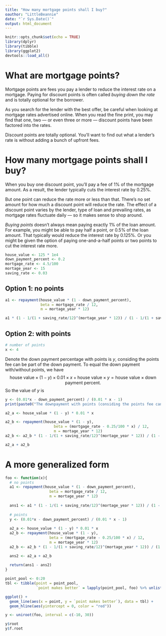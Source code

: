 ```yaml
---
title: "How many mortgage points shall I buy?"
oauthor: "LittleBeannie"
date: "`r Sys.Date()`"
output: html_document
---
```


```r
knitr::opts_chunk$set(echo = TRUE)
library(dplyr)
library(tibble)
library(ggplot2)
devtools::load_all()
```

# What are mortgage points?

Mortgage points are fees you pay a lender to reduce the interest rate on a mortgage. Paying for discount points is often called *buying down the rate* and is totally optional for the borrower.

As you search for the lender with the best offer, be careful when looking at mortgage rates advertised online. When you read the fine print, you may find that one, two — or even three or more — discount points have been factored into the rates.

Discount points are totally optional. You'll want to find out what a lender's rate is without adding a bunch of upfront fees.

# How many mortgage points shall I buy?

When you buy one discount point, you’ll pay a fee of 1% of the mortgage amount. As a result, the lender typically cuts the interest rate by 0.25\%.

But one point can reduce the rate more or less than that. There’s no set amount for how much a discount point will reduce the rate. The effect of a discount point varies by the lender, type of loan and prevailing rates, as mortgage rates fluctuate daily — so it makes sense to shop around.

*Buying points* doesn't always mean paying exactly 1% of the loan amount. For example, you might be able to pay half a point, or 0.5% of the loan amount. That typically would reduce the interest rate by 0.125%. Or you might be given the option of paying one-and-a-half points or two points to cut the interest rate more.

```r
house_value <- 125 * 1e4
down_payment_percent <- 0.2
mortgage_rate <- 4.5/100
mortage_year <- 15
saving_rate <- 0.03
```


## Option 1: no points
```r
a1 <- repayment(house_value * (1 - down_payment_percent),               
                beta = mortgage_rate / 12,     
                m = mortage_year * 12)

a1 * (1 - 1/(1 + saving_rate/12)^(mortage_year * 12)) / (1 - 1/(1 + saving_rate/12))
```

## Option 2: with points
```r
# number of points
x <- 4
```

Denote the down payment percentage with points is $y$, considing the points fee can be part of the down payment. To equal the down payment with/without points, we have
$$
  \text{house value} \times (1-y) \times 0.01 \times x + \text{house value} \times y = \text{house value} \times \text{down payment percent}.
$$
So the value of $y$ is
```r
y <- (0.01*x - down_payment_percent) / (0.01 * x - 1)
print(paste0("The downpayment with points (considing the points fee can be part of the down payment) is ", y %>% round(4)))
```


```r
a2_a <- house_value * (1 - y) * 0.01 * x

a2_b <- repayment(house_value * (1 - y),               
                      beta = (mortgage_rate - 0.25/100 * x) / 12,     
                      m = mortage_year * 12) 
a2_b <- a2_b * (1 - 1/(1 + saving_rate/12)^(mortage_year * 12)) / (1 - 1/(1 + saving_rate/12))

a2_a + a2_b
```

# A more generalized form
```r
foo <- function(x){
  # no points
  a1 <- repayment(house_value * (1 - down_payment_percent),               
                    beta = mortgage_rate / 12,     
                    m = mortage_year * 12) 
  
  ans1 <- a1 * (1 - 1/(1 + saving_rate/12)^(mortage_year * 12)) / (1 - 1/(1 + saving_rate/12))
  
  # points
  y <- (0.01*x - down_payment_percent) / (0.01 * x - 1)
  
  a2_a <- house_value * (1 - y) * 0.01 * x
  a2_b <- repayment(house_value * (1 - y),               
                    beta = (mortgage_rate - 0.25/100 * x) / 12,     
                    m = mortage_year * 12) 
  a2_b <- a2_b * (1 - 1/(1 + saving_rate/12)^(mortage_year * 12)) / (1 - 1/(1 + saving_rate/12))

  ans2 <- a2_a + a2_b
  
  return(ans1 - ans2)
}
```

```r
point_pool <- 0:20
tbl <- tibble(point = point_pool, 
              `point makes better` = lapply(point_pool, foo) %>% unlist())

ggplot() +
  geom_line(aes(x = point, y = `point makes better`), data = tbl) +
  geom_hline(aes(yintercept = 0, color = "red"))
```

```r
y <- uniroot(foo, interval = c(-10, 30))

y$root
y$f.root
```

